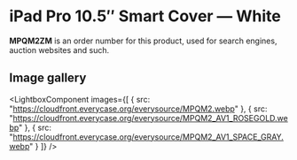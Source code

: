 
# iPad Pro 10.5″ Smart Cover — White

<Callout type='info' emoji='👉🏻'>**MPQM2ZM** is an order number for this product, used for search engines, auction websites and such.</Callout>

## Image gallery

<LightboxComponent
    images={[
      {
        src: "https://cloudfront.everycase.org/everysource/MPQM2.webp"
      },
      {
        src: "https://cloudfront.everycase.org/everysource/MPQM2_AV1_ROSEGOLD.webp"
      },
      {
        src: "https://cloudfront.everycase.org/everysource/MPQM2_AV1_SPACE_GRAY.webp"
      }
    ]}
  />
